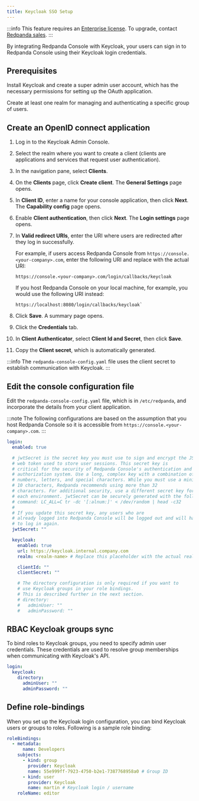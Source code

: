 ```yaml
---
title: Keycloak SSO Setup
---
```


<head>
    <meta name="title" content="Keycloak SSO Authentication in Redpanda Console | Redpanda Docs"/>
    <meta name="description" content="Configure authentication with external identity providers such as Google, GitHub or Okta in Redpanda Console."/>
</head>

:::info
This feature requires an [Enterprise license](../../../../get-started/licenses). To upgrade, contact [Redpanda sales](https://redpanda.com/try-redpanda?section=enterprise-cloud).
:::

By integrating Redpanda Console with Keycloak, your users can sign in to Redpanda Console using their Keycloak login credentials.

## Prerequisites

Install Keycloak and create a super admin user account, which has the necessary permissions for setting up the OAuth application.

Create at least one realm for managing and authenticating a specific group of users.

## Create an OpenID connect application

1. Log in to the Keycloak Admin Console.

2. Select the realm where you want to create a client (clients are applications and services that request user authentication).

3. In the navigation pane, select **Clients**.

4. On the **Clients** page, click **Create client**.
    The **General Settings** page opens.

5. In **Client ID**, enter a name for your console application, then click **Next**.
    The **Capability config** page opens.

6. Enable **Client authentication**, then click **Next**.
    The **Login settings** page opens.

7. In **Valid redirect URIs**, enter the URI where users are redirected after they log in successfully.

    For example, if users access Redpanda Console from `https://console.<your-company>.com`, enter the following URI and replace <your-company> with the actual URI:

    ```
    https://console.<your-company>.com/login/callbacks/keycloak
    ```

    If you host Redpanda Console on your local machine, for example, you would use the following URI instead:
    
    ```
    https://localhost:8080/login/callbacks/keycloak`
    ```

8. Click **Save**.
    A summary page opens.

9. Click the **Credentials** tab.

10. In **Client Authenticator**, select **Client Id and Secret**, then click **Save**.

11. Copy the **Client secret**, which is automatically generated.

:::info
The `redpanda-console-config.yaml` file uses the client secret to establish communication with Keycloak.
:::

## Edit the console configuration file

Edit the `redpanda-console-config.yaml` file, which is in `/etc/redpanda`, and incorporate the details from your client application.

:::note
The following configurations are based on the assumption that you host Redpanda Console so it is accessible from
`https://console.<your-company>.com`.
:::

```yaml
login:
  enabled: true

  # jwtSecret is the secret key you must use to sign and encrypt the JSON
  # web token used to store user sessions. This secret key is
  # critical for the security of Redpanda Console's authentication and
  # authorization system. Use a long, complex key with a combination of
  # numbers, letters, and special characters. While you must use a minimum of
  # 10 characters, Redpanda recommends using more than 32
  # characters. For additional security, use a different secret key for
  # each environment. jwtSecret can be securely generated with the following
  # command: LC_ALL=C tr -dc '[:alnum:]' < /dev/random | head -c32
  #
  # If you update this secret key, any users who are
  # already logged into Redpanda Console will be logged out and will have
  # to log in again.
  jwtSecret: ""

  keycloak:
    enabled: true
    url: https://keycloak.internal.company.com
    realm: <realm-name> # Replace this placeholder with the actual realm name.

    clientId: ""
    clientSecret: ""

    # The directory configuration is only required if you want to 
    # use Keycloak groups in your role bindings. 
    # This is described further in the next section.
    # directory:
    #   adminUser: ""
    #   adminPassword: ""
```

## RBAC Keycloak groups sync

To bind roles to Keycloak groups, you need to specify admin user credentials. These credentials
are used to resolve group memberships when communicating with Keycloak's API.

```yaml
login:
  keycloak:
    directory:
      adminUser: ""
      adminPassword: ""
```

## Define role-bindings

When you set up the Keycloak login configuration, you can bind Keycloak users or groups to roles. Following is a sample
role binding:

```yaml
roleBindings:
  - metadata:
      name: Developers
    subjects:
      - kind: group
        provider: Keycloak
        name: 55e999ff-7923-4750-b2e1-7387768958a0 # Group ID
      - kind: user
        provider: Keycloak
        name: martin # Keycloak login / username
    roleName: editor
```

